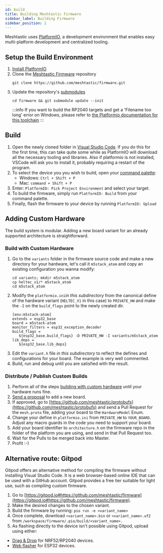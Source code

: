 ```yaml
---
id: build
title: Building Meshtastic Firmware
sidebar_label: Building Firmware
sidebar_position: 2
---
```


Meshtastic uses [PlatformIO](https://platformio.org), a development environment that enables easy multi-platform development and centralized tooling.

## Setup the Build Environment

1. [Install PlatformIO](https://platformio.org/platformio-ide)
2. Clone the [Meshtastic Firmware](https://github.com/meshtastic/firmware) repository
   ```shell
   git clone https://github.com/meshtastic/firmware.git
   ```
3. Update the repository's [submodules](https://github.com/meshtastic/firmware/blob/master/.gitmodules)
   ```shell
   cd firmware && git submodule update --init
   ```
   :::info
   If you want to build the RP2040 targets and get a 'Filename too long' error on Windows, please refer to [the Platformio documentation for this toolchain](https://arduino-pico.readthedocs.io/en/latest/platformio.html#important-steps-for-windows-users-before-installing)
   :::

## Build

1. Open the newly cloned folder in [Visual Studio Code](https://code.visualstudio.com). If you do this for the first time, this can take quite some while as PlatformIO will download all the necessary tooling and libraries. Also if platformio is not installed, VSCode will ask you to install it, probably requiring a restart of the program.
2. To select the device you you wish to build, open your [command palette](https://code.visualstudio.com/docs/getstarted/userinterface#_command-palette):
   - Windows: `Ctrl + Shift + P`
   - Mac: `command + Shift + P`
3. Enter: `PlatformIO: Pick Project Environment` and select your target.
4. To build the firmware, simply run `PlatformIO: Build` from your command palette.
5. Finally, flash the firmware to your device by running `PlatformIO: Upload`

## Adding Custom Hardware

The build system is modular. Adding a new board variant for an already supported architecture is straightforward.

### Build with Custom Hardware

1. Go to the `variants` folder in the firmware source code and make a new directory for your hardware, let's call it `m5stack_atom` and copy an existing configuration you wanna modify:
   ```shell
   cd variants; mkdir m5stack_atom
   cp heltec_v1/* m5stack_atom
   cd m5stack_atom
   ```
2. Modify the `platformio.ini`_in this subdirectory_ from the canonical define of the hardware variant (`HELTEC_V1` in this case) to `PRIVATE_HW` and make the `-I` on the `build_flags` point to the newly created dir.
   ```shell
   [env:m5stack-atom]
   extends = esp32_base
   board = m5stack-atom
   monitor_filters = esp32_exception_decoder
   build_flags =
      ${esp32_base.build_flags} -D PRIVATE_HW -I variants/m5stack_atom
   lib_deps =
      ${esp32_base.lib_deps}
   ```
3. Edit the `variant.h` file _in this subdirectory_ to reflect the defines and configurations for your board. The example is very well commented.
4. Build, run and debug until you are satisfied with the result.

### Distribute / Publish Custom Builds

1. Perform all of the steps [building with custom hardware](#build-with-custom-hardware) until your hardware runs fine.
2. [Send a proposal](https://github.com/meshtastic/firmware/issues/new?assignees=&labels=enhancement%2Ctriage&template=New+Board.yml&title=%5BBoard%5D%3A+) to add a new board.
3. If approved, go to [https://github.com/meshtastic/protobufs](https://github.com/meshtastic/protobufs) and send a Pull Request for the `mesh.proto` file, adding your board to the `HardwareModel` Enum.
4. Change your define in `platformio.ini` from `PRIVATE_HW` to `YOUR_BOARD`. Adjust any macro guards in the code you need to support your board.
5. Add your board identifier to `architecture.h` on the firmware repo in the folder of the platform you are using, and send in that Pull Request too.
6. Wait for the Pulls to be merged back into Master.
7. Profit :-)

## Alternative route: Gitpod

Gitpod offers an alternative method for compiling the firmware without installing Visual Studio Code. It is a web browser-based online IDE that can be used with a GitHub account. Gitpod provides a free tier suitable for light use, such as compiling custom firmware.

1. Go to [https://gitpod.io#https://github.com/meshtastic/firmware](https://gitpod.io#https://github.com/meshtastic/firmware).
2. Make the desired changes to the chosen variant.
3. Build the firmware by running: `pio run -e <variant_name>`
4. Once complete, download `<variant_name>.bin` or `<variant_name>.uf2` from `/workspace/firmware/.pio/build/<variant_name>.`
5. As flashing directly to the device isn't possible using Gitpod, upload using either:
- [Drag & Drop](/docs/support-troubleshooting/flashing-firmware/nrf52/#drag--drop) for NRF52/RP2040 devices.
- [Web flasher](https://flasher.meshtastic.org/) for ESP32 devices.
